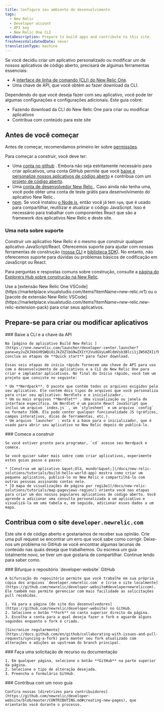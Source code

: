 ```yaml
---
title: Configure seu ambiente de desenvolvimento
tags:
  - New Relic
  - Developer account
  - API key
  - New Relic One CLI
metaDescription: Prepare to build apps and contribute to this site.
freshnessValidatedDate: never
translationType: machine
---
```


Se você decidiu criar um aplicativo personalizado ou modificar um de nossos aplicativos de código aberto, precisará de algumas ferramentas essenciais:

* A [interface de linha de comando (CLI) do New Relic One](https://one.newrelic.com/launcher/developer-center.launcher?pane=eyJuZXJkbGV0SWQiOiJkZXZlbG9wZXItY2VudGVyLmRldmVsb3Blci1jZW50ZXIifQ==).
* Uma chave de API, que você obtém ao fazer download da CLI.

Dependendo do que você deseja fazer com seu aplicativo, você pode ter algumas configurações e configurações adicionais. Este guia cobre:

* Fazendo download da CLI do New Relic One para criar ou modificar aplicativos
* Contribua com conteúdo para este site

## Antes de você começar

Antes de começar, recomendamos primeiro ler sobre [permissões](/docs/new-relic-solutions/new-relic-one/build-nr-apps/permission-manage-apps).

Para começar a construir, você deve ter:

* Uma [conta no github](https://github.com/) . Embora não seja estritamente necessário para criar aplicativos, uma conta GitHub permite que você [baixe e personalize nossos aplicativos de código aberto](https://opensource.newrelic.com/explore-projects) e contribua com um [projeto de código aberto](https://opensource.newrelic.com/contributing/).
* Uma [conta de desenvolvedor New Relic ](https://newrelic.com/signup/?partner=Developer+Edition). Caso ainda não tenha uma, você pode obter uma conta de teste grátis para desenvolvimento do aplicativo New Relic .
* [npm](https://www.npmjs.com/get-npm). Se você instalou [o Node.js](https://nodejs.org/en/download/), então você já tem `npm`, que é usado para compartilhar, reutilizar e atualizar o código JavaScript. Isso é necessário para trabalhar com componentes React que são a framework dos aplicativos New Relic e deste site.

### Uma nota sobre suporte

Construir um aplicativo New Relic é o mesmo que construir qualquer aplicativo JavaScript/React. Oferecemos suporte para ajudar com nossas ferramentas de construção ([nossa CLI](https://one.newrelic.com/launcher/developer-center.launcher?pane=eyJuZXJkbGV0SWQiOiJkZXZlbG9wZXItY2VudGVyLmRldmVsb3Blci1jZW50ZXIifQ==) e [biblioteca SDK)](/docs/new-relic-solutions/build-nr-ui/sdk-component/intro-to-sdk). No entanto, não oferecemos suporte para dúvidas ou problemas básicos de codificação em JavaScript ou React.

Para perguntas e respostas comuns sobre construção, consulte a [página do Explorers Hub sobre construção na New Relic](https://discuss.newrelic.com/c/build-on-new-relic).

<Callout variant="tip">
  Use a [extensão New Relic One VSCode](https://marketplace.visualstudio.com/items?itemName=new-relic.nr1) ou o [pacote de extensão New Relic VSCode](https://marketplace.visualstudio.com/items?itemName=new-relic.new-relic-extension-pack) para criar seus aplicativos.
</Callout>

## Prepare-se para criar ou modificar aplicativos

<Steps>
  <Step>
    ### Baixe a CLI e a chave da API

    Na [página do aplicativo Build New Relic ](https://one.newrelic.com/launcher/developer-center.launcher?pane=eyJuZXJkbGV0SWQiOiJkZXZlbG9wZXItY2VudGVyLmRldmVsb3Blci1jZW50ZXIifQ==), conclua as etapas de **Quick start** para fazer download.

    Essas seis etapas de início rápido fornecem uma chave de API para uso com o desenvolvimento de aplicativos e a CLI do New Relic One para criar e implantar aplicativos. No final do Início rápido, você tem um projeto que consiste no seguinte:

    * Um **Nerdpack**. O pacote que contém todos os arquivos exigidos pelo seu aplicativo. Ele contém dois tipos de arquivos que você personaliza para criar seu aplicativo: Nerdlets e o inicializador.
    * Um ou mais arquivos **Nerdlet** . Uma visualização ou janela de interface específica. Um Nerdlet é um pacote React JavaScript que inclui um arquivo `index.js` , um `stylesheet` e um arquivo `config` no formato JSON. Ele pode conter qualquer funcionalidade JS (gráficos, campos interativos, dicas de ferramentas, etc.).
    * Um arquivo `launcher` : esta é a base para o inicializador, que é usado para abrir seu aplicativo no New Relic depois de publicá-lo.
  </Step>

  <Step>
    ### Comece a construir

    Se você estiver pronto para programar, `cd` acesse seu Nerdpack e comece.

    Se você quiser saber mais sobre como criar aplicativos, experimente estes guias passo a passo:

    * [Construa um aplicativo &quot;Olá, mundo!&quot;](/docs/new-relic-solutions/tutorials/build-hello-world-app) mostra como criar um pequeno aplicativo, publicá-lo no New Relic e compartilhá-lo com outras pessoas assinando contas nele.
    * [O mapa de visualizações de página por região](/docs/new-relic-solutions/tutorials/map-pageviews-region/) orienta você nas etapas para criar um dos nossos populares aplicativos de código aberto. Você aprende a adicionar uma consulta personalizada a um aplicativo e visualizá-la em uma tabela e, em seguida, adicionar esses dados a um mapa.
  </Step>
</Steps>

## Contribua com o site `developer.newrelic.com`

Este site é de código aberto e gostaríamos de receber sua opinião. Crie uma pull request se encontrar um erro que você sabe como corrigir. Deixe-nos um problema no GitHub se você encontrar algumas lacunas de conteúdo nas quais deseja que trabalhemos. Ou escreva um guia totalmente novo, se tiver um que gostaria de compartilhar. Continue lendo para saber como.

<Steps>
  <Step>
    ### Bifurque o repositório `developer-website` GitHub

    A bifurcação do repositório permite que você trabalhe em sua própria cópia dos arquivos `developer.newrelic.com` e [crie o site localmente](https://github.com/newrelic/developer-website#developernewreliccom). Ele também nos permite gerenciar com mais facilidade as solicitações pull recebidas.

    1. Vá para a página [do site dos desenvolvedores](https://github.com/newrelic/developer-website) no GitHub.
    2. Selecione o botão **Fork** no canto superior direito da página.
    3. Escolha a conta para a qual deseja fazer o fork e aguarde alguns segundos enquanto o fork é criado.

    [Sincronize regularmente](https://docs.github.com/en/github/collaborating-with-issues-and-pull-requests/syncing-a-fork) para manter seu fork atualizado com alterações e adições ao upstream do branch principal.
  </Step>

  <Step>
    ### Faça uma solicitação de recurso ou documentação

    1. Em qualquer página, selecione o botão **GitHub** na parte superior da página.
    2. Selecione o tipo de alteração desejada.
    3. Preencha o formulário GitHub.
  </Step>

  <Step>
    ### Contribua com um novo guia

    Confira nossas [diretrizes para contribuidores](https://github.com/newrelic/developer-website/blob/master/CONTRIBUTING.md#creating-new-pages), que orientarão você durante o processo.
  </Step>
</Steps>